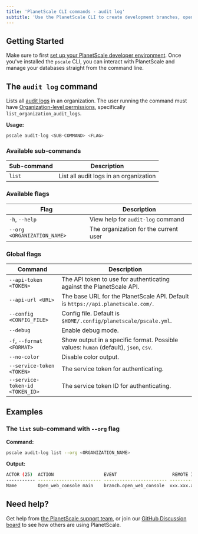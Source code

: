 ```yaml
---
title: 'PlanetScale CLI commands - audit log'
subtitle: 'Use the PlanetScale CLI to create development branches, open deploy requests, and make non-blocking schema changes directly from your terminal.'
---
```


## Getting Started

Make sure to first [set up your PlanetScale developer environment](/concepts/planetscale-environment-setup). Once you've installed the `pscale` CLI, you can interact with PlanetScale and manage your databases straight from the command line.

## The `audit log` command

Lists all [audit logs](/concepts/audit-log) in an organization. The user running the command must have [Organization-level permissions](/concepts/access-control), specifically `list_organization_audit_logs`.

**Usage:**

```bash
pscale audit-log <SUB-COMMAND> <FLAG>
```

### Available sub-commands

| **Sub-command** | **Description**        |
| -------- | ------------------------------------ |
| `list` | List all audit logs in an organization |

### Available flags

| **Flag** | **Description**        |
| -------- | --------------------------------------- |
| `-h`, `--help` | View help for `audit-log` command |
| `--org <ORGANIZATION_NAME>` | The organization for the current user |

### Global flags

| **Command** | **Description**        |
| -------- | --------------------------------------- |
| `--api-token <TOKEN>` | The API token to use for authenticating against the PlanetScale API. |
| `--api-url <URL>` | The base URL for the PlanetScale API. Default is `https://api.planetscale.com/`. |
| `--config <CONFIG_FILE>` | Config file. Default is `$HOME/.config/planetscale/pscale.yml`. |
| `--debug` | Enable debug mode. |
| `-f`, `--format <FORMAT>` | Show output in a specific format. Possible values: `human` (default), `json`, `csv`. |
| `--no-color` | Disable color output. |
| `--service-token <TOKEN>` | The service token for authenticating. |
| `--service-token-id <TOKEN_ID>` | The service token ID for authenticating. |

## Examples

### The `list` sub-command with `--org` flag

**Command:**

```bash
pscale audit-log list --org <ORGANIZATION_NAME>
```

**Output:**

```bash
ACTOR (25)  ACTION                   EVENT                     REMOTE IP      LOCATION         CREATED AT
----------- ------------------------ ------------------------ --------------- ---------------- ------------
Name        Open_web_console main    branch.open_web_console  xxx.xxx.xxx.x   Los Angeles, CA  1 day ago
```

## Need help?

Get help from [the PlanetScale support team](https://www.planetscale.com/support), or join our [GitHub Discussion board](https://github.com/planetscale/discussion/discussions) to see how others are using PlanetScale.
